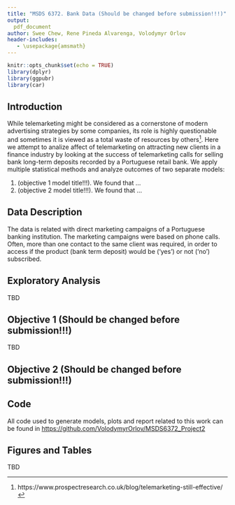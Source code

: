 ```yaml
---
title: "MSDS 6372. Bank Data (Should be changed before submission!!!)"
output: 
  pdf_document
author: Swee Chew, Rene Pineda Alvarenga, Volodymyr Orlov
header-includes:
   - \usepackage{amsmath}
---
```


```r
knitr::opts_chunk$set(echo = TRUE)
library(dplyr)
library(ggpubr)
library(car)
```

## Introduction

While telemarketing might be considered as a cornerstone of modern advertising strategies by some companies, its role is highly questionable and sometimes it is viewed as a total waste of resources by others^[https://www.prospectresearch.co.uk/blog/telemarketing-still-effective/]. Here we attempt to analize affect of telemarketing on attracting new clients in a finance industry by looking at the success of telemarketing calls for selling bank long-term
deposits recorded by a Portuguese retail bank. We apply multiple statistical methods and analyze outcomes of two separate models:

1. (objective 1 model title!!!). We found that ...
1. (objective 2 model title!!!). We found that ...

## Data Description

The data is related with direct marketing campaigns of a Portuguese banking institution. The marketing campaigns were based on phone calls. Often, more than one contact to the same client was required, in order to access if the product (bank term deposit) would be ('yes') or not ('no') subscribed. 

## Exploratory Analysis

TBD

## Objective 1 (Should be changed before submission!!!)
 TBD

## Objective 2 (Should be changed before submission!!!)

 

## Code

All code used to generate models, plots and report related to this work can be found in [https://github.com/VolodymyrOrlov/MSDS6372_Project2](https://github.com/VolodymyrOrlov/MSDS6372_Project2)

## Figures and Tables

TBD



